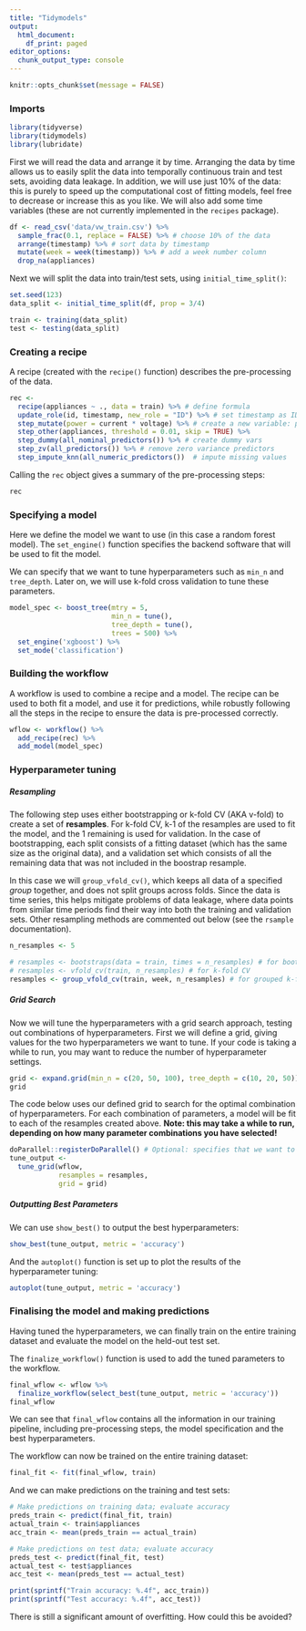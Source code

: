 ```yaml
---
title: "Tidymodels"
output:
  html_document:
    df_print: paged
editor_options:
  chunk_output_type: console
---
```


```r
knitr::opts_chunk$set(message = FALSE)
```


### Imports

```r
library(tidyverse)
library(tidymodels)
library(lubridate)
```

First we will read the data and arrange it by time. Arranging the data by time allows us to easily split the data into temporally continuous train and test sets, avoiding data leakage. In addition, we will use just 10% of the data: this is purely to speed up the computational cost of fitting models, feel free to decrease or increase this as you like. We will also add some time variables (these are not currently implemented in the `recipes` package).

```r
df <- read_csv('data/vw_train.csv') %>% 
  sample_frac(0.1, replace = FALSE) %>% # choose 10% of the data 
  arrange(timestamp) %>% # sort data by timestamp 
  mutate(week = week(timestamp)) %>% # add a week number column
  drop_na(appliances)
```

Next we will split the data into train/test sets, using `initial_time_split()`: 

```r
set.seed(123)
data_split <- initial_time_split(df, prop = 3/4)

train <- training(data_split)
test <- testing(data_split)
```

### Creating a recipe

A recipe (created with the `recipe()` function) describes the pre-processing of the data.

```r
rec <- 
  recipe(appliances ~ ., data = train) %>% # define formula
  update_role(id, timestamp, new_role = "ID") %>% # set timestamp as ID 
  step_mutate(power = current * voltage) %>% # create a new variable: power
  step_other(appliances, threshold = 0.01, skip = TRUE) %>%
  step_dummy(all_nominal_predictors()) %>% # create dummy vars 
  step_zv(all_predictors()) %>% # remove zero variance predictors
  step_impute_knn(all_numeric_predictors())  # impute missing values
```

Calling the `rec` object gives a summary of the pre-processing steps:

```r
rec
```


### Specifying a model

Here we define the model we want to use (in this case a random forest model). The `set_engine()` function specifies the backend software that will be used to fit the model. 

We can specify that we want to tune hyperparameters such as `min_n` and `tree_depth`. Later on, we will use k-fold cross validation to tune these parameters.  

```r
model_spec <- boost_tree(mtry = 5,
                         min_n = tune(), 
                         tree_depth = tune(), 
                         trees = 500) %>%
  set_engine('xgboost') %>% 
  set_mode('classification')
```

### Building the workflow

A workflow is used to combine a recipe and a model. The recipe can be used to both fit a model, and use it for predictions, while robustly following all the steps in the recipe to ensure the data is pre-processed correctly. 

```r
wflow <- workflow() %>%
  add_recipe(rec) %>% 
  add_model(model_spec)
```

### Hyperparameter tuning

##### Resampling

The following step uses either bootstrapping or k-fold CV (AKA v-fold) to create a set of **resamples**. For k-fold CV, k-1 of the resamples are used to fit the model, and the 1 remaining is used for validation. In the case of bootstrapping, each split consists of a fitting dataset (which has the same size as the original data), and a validation set which consists of all the remaining data that was not included in the boostrap resample.

In this case we will `group_vfold_cv()`, which keeps all data of a specified *group* together, and does not split groups across folds. Since the data is time series, this helps mitigate problems of data leakage, where data points from similar time periods find their way into both the training and validation sets. Other resampling methods are commented out below (see the `rsample` documentation).

```r
n_resamples <- 5

# resamples <- bootstraps(data = train, times = n_resamples) # for bootstrap resamples
# resamples <- vfold_cv(train, n_resamples) # for k-fold CV 
resamples <- group_vfold_cv(train, week, n_resamples) # for grouped k-fold CV: data points in the same week are kept together
```

##### Grid Search

Now we will tune the hyperparameters with a grid search approach, testing out combinations of hyperparameters. First we will define a grid, giving values for the two hyperparameters we want to tune. If your code is taking a while to run, you may want to reduce the number of hyperparameter settings.

```r
grid <- expand.grid(min_n = c(20, 50, 100), tree_depth = c(10, 20, 50))
grid
```

The code below uses our defined grid to search for the optimal combination of hyperparameters. For each combination of parameters, a model will be fit to each of the resamples created above. **Note: this may take a while to run, depending on how many parameter combinations you have selected!**

```r
doParallel::registerDoParallel() # Optional: specifies that we want to use parallel processing
tune_output <- 
  tune_grid(wflow, 
            resamples = resamples,
            grid = grid)
```

##### Outputting Best Parameters

We can use `show_best()` to output the best hyperparameters: 

```r
show_best(tune_output, metric = 'accuracy')
```

And the `autoplot()` function is set up to plot the results of the hyperparameter tuning:

```r
autoplot(tune_output, metric = 'accuracy')
```

### Finalising the model and making predictions

Having tuned the hyperparameters, we can finally train on the entire training dataset and evaluate the model on the held-out test set.

The `finalize_workflow()` function is used to add the tuned parameters to the workflow. 

```r
final_wflow <- wflow %>% 
  finalize_workflow(select_best(tune_output, metric = 'accuracy'))
final_wflow
```

We can see that `final_wflow` contains all the information in our training pipeline, including pre-processing steps, the model specification and the best hyperparameters. 

The workflow can now be trained on the entire training dataset:

```r
final_fit <- fit(final_wflow, train)
```

And we can make predictions on the training and test sets: 

```r
# Make predictions on training data; evaluate accuracy
preds_train <- predict(final_fit, train)
actual_train <- train$appliances
acc_train <- mean(preds_train == actual_train)

# Make predictions on test data; evaluate accuracy
preds_test <- predict(final_fit, test)
actual_test <- test$appliances
acc_test <- mean(preds_test == actual_test)

print(sprintf("Train accuracy: %.4f", acc_train))
print(sprintf("Test accuracy: %.4f", acc_test))
```

There is still a significant amount of overfitting. How could this be avoided?

